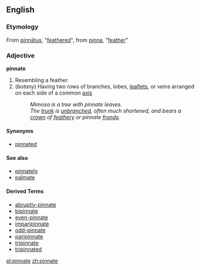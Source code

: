 ==English==

===Etymology===
From {{L.}} [[pinnātus]], "[[feathered]]", from [[pinna]], "[[feather]]"

===Adjective===
'''pinnate'''
#Resembling a feather.
# (''botany'') Having two rows of branches, lobes, [[leaflet]]s, or veins arranged on each side of a common [[axis]]
#: ''Mimosa is a tree with pinnate leaves.''
#: ''The [[trunk]] is [[unbranched]], often much shortened, and bears a [[crown]] of [[feathery]] or pinnate [[fronds]].''

====Synonyms====
*[[pinnated]]

====See also====
*[[pinnately]]
*[[palmate]]

====Derived Terms====
*[[abruptly-pinnate]]
*[[bipinnate]]
*[[even-pinnate]]
*[[imparipinnate]]
*[[odd-pinnate]]
*[[paripinnate]]
*[[tripinnate]]
*[[tripinnated]]

[[pl:pinnate]]
[[zh:pinnate]]